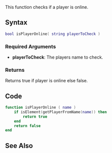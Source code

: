 {{Useful Function}}
{{Delete|Basically an inefficient version of getPlayerFromName not useful at all.}} 

This function checks if a player is online. <br>

==Syntax==
<syntaxhighlight lang="lua">bool isPlayerOnline( string playerToCheck )</syntaxhighlight>

===Required Arguments===
* '''playerToCheck''': The players name to check.

===Returns===
Returns true if player is online else false.

==Code==
<syntaxhighlight lang="lua">
function isPlayerOnline ( name )  
    if isElement(getPlayerFromName(name)) then
        return true
    end
    return false
end
</syntaxhighlight>

==See Also==
{{Useful_Functions}}